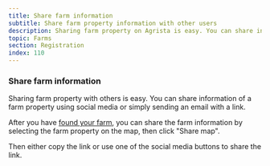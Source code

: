 ```yaml
---
title: Share farm information
subtitle: Share farm property information with other users
description: Sharing farm property on Agrista is easy. You can share information of a farm property using social media or simply sending an email with a link.
topic: Farms
section: Registration
index: 110
---
```


### Share farm information

Sharing farm property with others is easy. You can share information of a farm property using social media or simply sending an email with a link. 

After you have <Link href="/farms/claim-your-farm"><a href="/farms/claim-your-farm">found your farm</a></Link>, you can share the farm information by selecting the farm property on the map, then click "Share map".

Then either copy the link or use one of the social media buttons to share the link.
